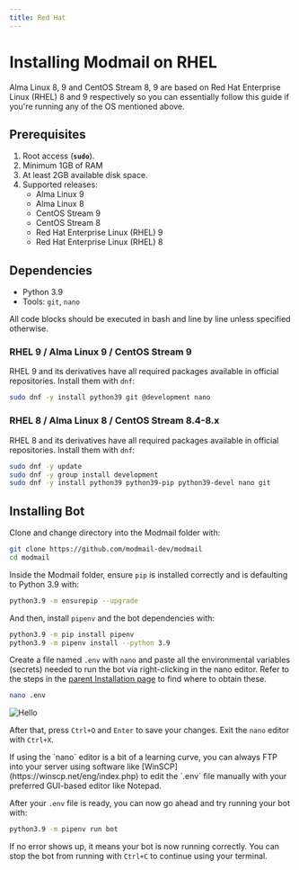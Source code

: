 ```yaml
---
title: Red Hat
---
```



# Installing Modmail on RHEL

Alma Linux 8, 9 and CentOS Stream 8, 9 are based on Red Hat Enterprise Linux (RHEL) 8 and 9 respectively so you can essentially follow this guide if you're running any of the OS mentioned above.

## Prerequisites

1. Root access (**`sudo`**).
2. Minimum 1GB of RAM
3. At least 2GB available disk space.
4. Supported releases:&#x20;
   * Alma Linux 9
   * Alma Linux 8
   * CentOS Stream 9
   * CentOS Stream 8
   * Red Hat Enterprise Linux (RHEL) 9
   * Red Hat Enterprise Linux (RHEL) 8

## Dependencies

* Python 3.9
* Tools: `git`, `nano`

<Callout emoji="ℹ️" type="info">
	All code blocks should be executed in bash and line by line unless specified otherwise.
</Callout>

### RHEL 9 / Alma Linux 9 / CentOS Stream 9

RHEL 9 and its derivatives have all required packages available in official repositories. Install them with `dnf`:

```bash
sudo dnf -y install python39 git @development nano
```

### RHEL 8 / Alma Linux 8 / CentOS Stream 8.4-8.x

RHEL 8 and its derivatives have all required packages available in official repositories. Install them with `dnf`:

```bash
sudo dnf -y update
sudo dnf -y group install development
sudo dnf -y install python39 python39-pip python39-devel nano git
```

## Installing Bot

Clone and change directory into the Modmail folder with:

```bash
git clone https://github.com/modmail-dev/modmail
cd modmail
```

Inside the Modmail folder, ensure `pip` is installed correctly and is defaulting to Python 3.9 with:

```bash
python3.9 -m ensurepip --upgrade
```

And then, install `pipenv` and the bot dependencies with:

```bash
python3.9 -m pip install pipenv
python3.9 -m pipenv install --python 3.9
```

Create a file named `.env` with `nano` and paste all the environmental variables (secrets) needed to run the bot via right-clicking in the nano editor. Refer to the steps in the [parent Installation page](../#preparing-your-environmental-variables) to find where to obtain these.

```bash
nano .env
```

<Image src="/vps-env.png" alt="Hello" width={500} height={500} />

After that, press `Ctrl+O` and `Enter` to save your changes. Exit the `nano` editor with `Ctrl+X`.

<Callout emoji="ℹ️" type="info">
	If using the `nano` editor is a bit of a learning curve, you can always FTP into your server using software like [WinSCP](https://winscp.net/eng/index.php) to edit the `.env` file manually with your preferred GUI-based editor like Notepad.
</Callout>

After your `.env` file is ready, you can now go ahead and try running your bot with:

```bash
python3.9 -m pipenv run bot
```

If no error shows up, it means your bot is now running correctly. You can stop the bot from running with `Ctrl+C` to continue using your terminal.

